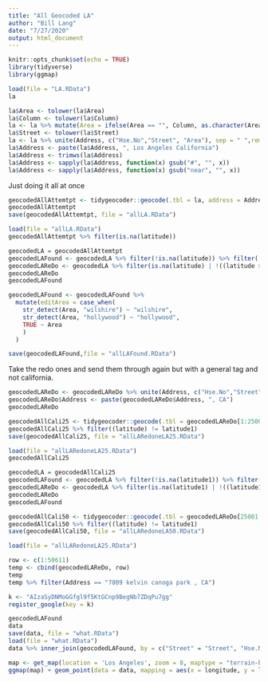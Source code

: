 ```yaml
---
title: "All Geocoded LA"
author: "Bill Lang"
date: "7/27/2020"
output: html_document
---
```


```r
knitr::opts_chunk$set(echo = TRUE)
library(tidyverse)
library(ggmap)
```


```r
load(file = "LA.RData")
la
```


```r
la$Area <- tolower(la$Area)
la$Column <- tolower(la$Column)
la <- la %>% mutate(Area = ifelse(Area == "", Column, as.character(Area)))
la$Street <- tolower(la$Street)
la <- la %>% unite(Address, c("Hse.No","Street", "Area"), sep = " ",remove = FALSE)
la$Address <- paste(la$Address, ", Los Angeles California")
la$Address <- trimws(la$Address)
la$Address <- sapply(la$Address, function(x) gsub("#", "", x))
la$Address <- sapply(la$Address, function(x) gsub("near", "", x))
```



Just doing it all at once

```r
geocodedAllAttemtpt <- tidygeocoder::geocode(.tbl = la, address = Address, method = "osm", lat = latitude, long = longitude)
geocodedAllAttemtpt
save(geocodedAllAttemtpt, file = "allLA.RData")
```



```r
load(file = "allLA.RData")
geocodedAllAttemtpt %>% filter(is.na(latitude))
```


```r
geocodedLA = geocodedAllAttemtpt
geocodedLAFound <- geocodedLA %>% filter(!is.na(latitude)) %>% filter( ((latitude > 33 & latitude < 36) & (longitude > -120 & longitude < -116)) )
geocodedLAReDo <- geocodedLA %>% filter(is.na(latitude) | !((latitude > 33 & latitude < 36) & (longitude > -120 & longitude < -116)) )
geocodedLAReDo
geocodedLAFound
```


```r
geocodedLAFound <- geocodedLAFound %>%
  mutate(editArea = case_when(
    str_detect(Area, "wilshire") ~ "wilshire",
    str_detect(Area, "hollywood") ~ "hollywood",
    TRUE ~ Area
    )
  )

save(geocodedLAFound,file = "allLAFound.RData")
```





Take the redo ones and send them through again but with a general tag and not california.

```r
geocodedLAReDo <- geocodedLAReDo %>% unite(Address, c("Hse.No","Street","Area"), sep = " ",remove = FALSE)
geocodedLAReDo$Address <- paste(geocodedLAReDo$Address, ", CA")
geocodedLAReDo
```


```r
geocodedAllCali25 <- tidygeocoder::geocode(.tbl = geocodedLAReDo[1:25000,], address = Address, method = "osm", lat = latitude, long = longitude)
geocodedAllCali25 %>% filter((latitude) != latitude1)
save(geocodedAllCali25, file = "allLARedoneLA25.RData")
```

```r
load(file = "allLARedoneLA25.RData")
geocodedAllCali25

geocodedLA = geocodedAllCali25
geocodedLAFound <- geocodedLA %>% filter(!is.na(latitude1)) %>% filter( ((latitude1 > 33 & latitude1 < 36) & (longitude1 > -120 & longitude1 < -116)) )
geocodedLAReDo <- geocodedLA %>% filter(is.na(latitude1) | !((latitude1 > 33 & latitude1 < 36) & (longitude1 > -120 & longitude1 < -116)) )
geocodedLAReDo
geocodedLAFound
```

```r
geocodedAllCali50 <- tidygeocoder::geocode(.tbl = geocodedLAReDo[25001:nrow(geocodedAllCali50),], address = Address, method = "osm", lat = latitude, long = longitude)
geocodedAllCali50 %>% filter((latitude) != latitude1)
save(geocodedAllCali50, file = "allLARedoneLA50.RData")
```



```r
load(file = "allLARedoneLA25.RData")

row <- c(1:50611) 
temp <- cbind(geocodedLAReDo, row)
temp
temp %>% filter(Address == "7809 kelvin canoga park , CA")
```















```r
k <- "AIzaSyDNMoGGfgl9f5KtGCnp9BegNb7ZDqPu7gg"
register_google(key = k)
```


```r
geocodedLAFound
data
save(data, file = "what.RData")
load(file = "what.RData")
data %>% inner_join(geocodedLAFound, by = c("Street" = "Street", "Hse.No" = "Hse.No", "Year" = "Year", "Date"= "Date", "Column" = "Column", "Month"= "Month","Price.type"= "Price.type","Total.rooms"="Total.rooms", "Type"="Type","Cross.Street"= "Cross.Street", "editArea"="editArea"), na_matches="never")
```


```r
map <- get_map(location = 'Los Angeles', zoom = 8, maptype = "terrain-background", source = 'google', color = 'color')
ggmap(map) + geom_point(data = data, mapping = aes(x = longitude, y = latitude, color = factor(editArea)), size = 0.1) + theme(legend.position = "none")
```

